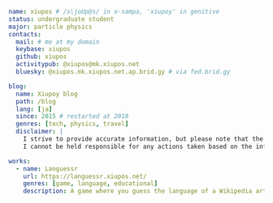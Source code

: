```yaml
name: xiupos # /s\joUp@s/ in x-sampa, 'xiupoy' in genitive
status: undergraduate student
major: particle physics
contacts:
  mail: # me at my domain
  keybase: xiupos
  github: xiupos
  activitypub: @xiupos@mk.xiupos.net
  bluesky: @xiupos.mk.xiupos.net.ap.brid.gy # via fed.brid.gy

blog:
  name: Xiupoy blog
  path: /blog
  lang: [ja]
  since: 2015 # restarted at 2018
  genres: [tech, physics, travel]
  disclaimer: |
    I strive to provide accurate information, but please note that the content on this site is provided without warranty, as it may sometimes become outdated. Additionally, I reserve the right to change or delete information without notice if its accuracy or appropriateness is in question.
    I cannot be held responsible for any actions taken based on the information provided on this site, or for any damages or losses that may occur as a result. Thank you for your understanding.

works:
  - name: Languessr
    url: https://languessr.xiupos.net/
    genres: [game, language, educational]
    description: A game where you guess the language of a Wikipedia article
```
